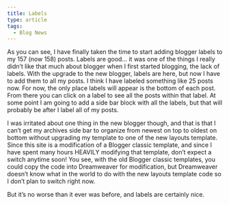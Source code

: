 ```yaml
---
title: Labels
type: article
tags:
  - Blog News
---
```


As you can see, I have finally taken the time to start adding blogger labels to my 157 (now 158) posts. Labels are good… it was one of the things I really didn’t like that much about blogger when I first started blogging, the lack of labels. With the upgrade to the new blogger, labels are here, but now I have to add them to all my posts. I think I have labeled something like 25 posts now. For now, the only place labels will appear is the bottom of each post. From there you can click on a label to see all the posts within that label. At some point I am going to add a side bar block with all the labels, but that will probably be after I label all of my posts.

I was irritated about one thing in the new blogger though, and that is that I can’t get my archives side bar to organize from newest on top to oldest on bottom without upgrading my template to one of the new layouts template. Since this site is a modification of a Blogger classic template, and since I have spent many hours HEAVILY modifying that template, don’t expect a switch anytime soon! You see, with the old Blogger classic templates, you could copy the code into Dreamweaver for modification, but Dreamweaver doesn’t know what in the world to do with the new layouts template code so I don’t plan to switch right now.

But it’s no worse than it ever was before, and labels are certainly nice.
